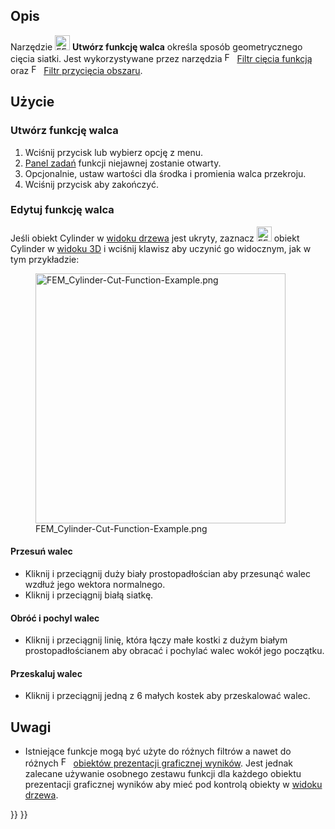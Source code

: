 <languages/>

{{Docnav
|[[FEM_PostCreateFunctionSphere/pl|Utwórz funkcję sfery]]
|[[FEM_PostCreateFunctionBox/pl|Utwórz funkcję prostopadłościanu]]
|[[FEM_Workbench/pl|środowisko pracy MES]]
|IconL=FEM_PostCreateFunctionSphere.svg
|IconR=FEM_PostCreateFunctionBox.svg
|IconC=Workbench_FEM.svg
}}

{{GuiCommand/pl
|Name=FEM PostCreateFunctionCylinder
|Name/pl=Utwórz funkcję walca
|MenuLocation=Wyniki → Funkcje filtrów → Walec
|Workbenches=[[FEM_Workbench/pl|MES]]
|Version=0.21
|SeeAlso=[[FEM_tutorial/pl|Poradnik MES]]
}}

<span id="Description"></span>
==Opis==

Narzędzie [[Image:FEM_PostCreateFunctionCylinder.svg|24px]] '''Utwórz funkcję walca''' określa sposób geometrycznego cięcia siatki. Jest wykorzystywane przez narzędzia [[Image:FEM_PostFilterCutFunction.svg|16px]] [[FEM_PostFilterCutFunction/pl|Filtr cięcia funkcją]] oraz [[Image:FEM_PostFilterClipRegion.svg|16px]] [[FEM_PostFilterClipRegion/pl|Filtr przycięcia obszaru]].

<span id="Usage"></span>
==Użycie==

<span id="Create_a_cylinder_function"></span>
===Utwórz funkcję walca===

# Wciśnij przycisk {{Button|[[Image:FEM_PostCreateFunctionCylinder.svg|16px]] [[FEM_PostCreateFunctionCylinder/pl|Walec]]}} lub wybierz opcję {{MenuCommand|Wyniki → Funkcje filtrów → [[Image:FEM_PostCreateFunctionCylinder.svg|16px]] Walec}} z menu.
# [[Task_panel/pl|Panel zadań]] funkcji niejawnej zostanie otwarty.
# Opcjonalnie, ustaw wartości dla środka i promienia walca przekroju.
# Wciśnij przycisk {{Button|OK}} aby zakończyć.

<span id="Edit_a_cylinder_function"></span>
===Edytuj funkcję walca===

Jeśli obiekt Cylinder w [[Tree_view/pl|widoku drzewa]] jest ukryty, zaznacz [[Image:FEM_PostCreateFunctionCylinder.svg|24px]] obiekt Cylinder w [[3D_view/pl|widoku 3D]] i wciśnij klawisz {{KEY|Spacja}} aby uczynić go widocznym, jak w tym przykładzie:

[[File:FEM_Cylinder-Cut-Function-Example.png|400px]]

<span id="Move_the_cylinder"></span>
====Przesuń walec====

* Kliknij i przeciągnij duży biały prostopadłościan aby przesunąć walec wzdłuż jego wektora normalnego.
* Kliknij i przeciągnij białą siatkę.

<span id="Rotate_and_tilt_the_cylinder"></span>
====Obróć i pochyl walec====

* Kliknij i przeciągnij linię, która łączy małe kostki z dużym białym prostopadłościanem aby obracać i pochylać walec wokół jego początku.

<span id="Scale_the_cylinder"></span>
====Przeskaluj walec====

* Kliknij i przeciągnij jedną z 6 małych kostek aby przeskalować walec.

<span id="Notes"></span>
==Uwagi==

* Istniejące funkcje mogą być użyte do różnych filtrów a nawet do różnych [[Image:FEM_PostPipelineFromResult.svg|16px]] [[FEM_PostPipelineFromResult/pl|obiektów prezentacji graficznej wyników]]. Jest jednak zalecane używanie osobnego zestawu funkcji dla każdego obiektu prezentacji graficznej wyników aby mieć pod kontrolą obiekty w [[Tree_view/pl|widoku drzewa]].


{{Docnav
|[[FEM_PostCreateFunctionSphere/pl|Utwórz funkcję sfery]]
|[[FEM_PostCreateFunctionBox/pl|Utwórz funkcję prostopadłościanu]]
|[[FEM_Workbench/pl|środowisko pracy MES]]
|IconL=FEM_PostCreateFunctionSphere.svg
|IconR=FEM_PostCreateFunctionBox.svg
|IconC=Workbench_FEM.svg
}}

{{FEM Tools navi{{#translation:}}}}
{{Userdocnavi{{#translation:}}}}